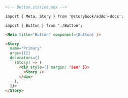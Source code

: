 ```md
<!-- Button.stories.mdx -->

import { Meta, Story } from '@storybook/addon-docs';

import { Button } from './Button';

<Meta title="Button" component={Button} />

<Story
  name="Primary"
  args={{}}
  decorators={[
    (Story) => (
      <div style={{ margin: '3em' }}>
        <Story />
      </div>
    ),
  ]}>
</Story>
```